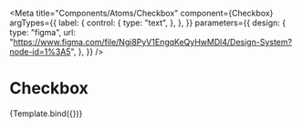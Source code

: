 
<Meta
  title="Components/Atoms/Checkbox"
  component={Checkbox}
  argTypes={{
    label: {
      control: {
        type: "text",
      },
    },
  }}
  parameters={{
    design: {
      type: "figma",
      url:
        "https://www.figma.com/file/Ngi8PyV1EngqKeQyHwMDl4/Design-System?node-id=1%3A5",
    },
  }}
/>

# Checkbox


<Canvas>
  <Story name="Input Checkbox" args={{ name: "stayConnected" }}>
    {Template.bind({})}
  </Story>
</Canvas>
